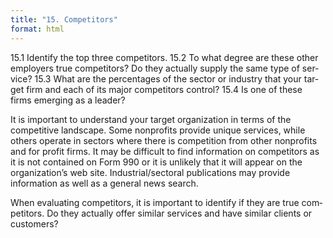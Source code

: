 ```yaml
---
title: "15. Competitors"
format: html
---
```


15.1 Iden­tify the top three com­peti­tors.
15.2 To what degree are these other employ­ers true com­peti­tors? Do they actu­ally sup­ply the same type of ser­vice?
15.3 What are the per­cent­ages of the sector or indus­try that your tar­get firm and each of its major com­peti­tors con­trol?
15.4 Is one of these firms emerg­ing as a leader?

It is important to understand your target organization in terms of the competitive landscape. Some nonprofits provide unique services, while others operate in sectors where there is competition from other nonprofits and for profit firms.  It may be difficult to find information on competitors as it is not contained on Form 990 or it is unlikely that it will appear on the organization’s web site.  Industrial/sectoral publications may provide information as well as a general news search.

When eval­u­at­ing com­peti­tors, it is impor­tant to iden­tify if they are true com­peti­tors. Do they actu­ally offer similar services and have sim­i­lar clients or customers?
